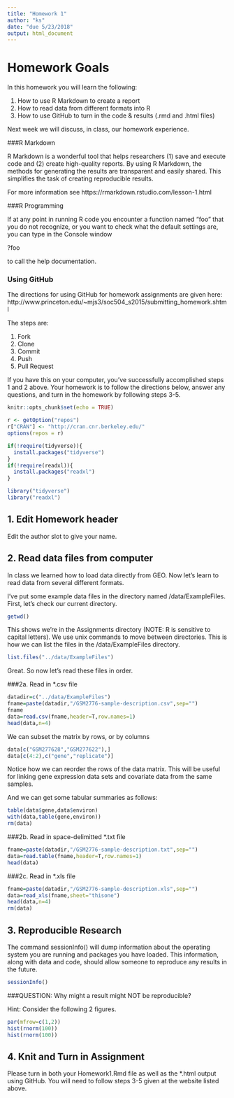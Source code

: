 ```yaml
---
title: "Homework 1"
author: "ks"
date: "due 5/23/2018"
output: html_document
---
```


# Homework Goals

In this homework you will learn the following: 

1. How to use R Markdown to create a report
2. How to read data from different formats into R
3. How to use GitHub to turn in the code & results (.rmd and .html files) 

Next week we will discuss, in class, our homework experience. 

###R Markdown 

R Markdown is a wonderful tool that helps researchers (1) save and execute code and (2) create high-quality reports. By using R Markdown, the methods for generating the results are transparent and easily shared. This simplifies the task of creating reproducible results.

For more information see
https://rmarkdown.rstudio.com/lesson-1.html

###R Programming

If at any point in running R code you encounter a function named "foo" that you do not recognize, or you want to check what the default settings are, you can type in the Console window

?foo

to call the help documentation.

### Using GitHub

The directions for using GitHub for homework assignments are given here:
http://www.princeton.edu/~mjs3/soc504_s2015/submitting_homework.shtml

The steps are:

1. Fork
2. Clone
3. Commit
4. Push
5. Pull Request

If you have this on your computer, you've successfully accomplished steps 1 and 2 above. Your homework is to follow the directions below, answer any questions, and turn in the homework by following steps 3-5. 

```r

knitr::opts_chunk$set(echo = TRUE)

r <- getOption("repos")
r["CRAN"] <- "http://cran.cnr.berkeley.edu/"
options(repos = r)

if(!require(tidyverse)){
  install.packages("tidyverse")
}
if(!require(readxl)){
  install.packages("readxl")
}

library("tidyverse")
library("readxl")
```

## 1. Edit Homework header

Edit the author slot to give your name.

## 2. Read data files from computer

In class we learned how to load data directly from GEO. Now let's learn to read data from several different formats.

I've put some example data files in the directory named /data/ExampleFiles. First, let's check our current directory.
```r
getwd()
```

This shows we're in the Assignments directory (NOTE: R is sensitive to capital letters). We use unix commands to move between directories. This is how we can list the files in the /data/ExampleFiles directory.

```r
list.files("../data/ExampleFiles")
```

Great. So now let's read these files in order.

###2a. Read in *.csv file

```r
datadir=c("../data/ExampleFiles")
fname=paste(datadir,"/GSM2776-sample-description.csv",sep="")
fname
data=read.csv(fname,header=T,row.names=1)
head(data,n=4)
```

We can subset the matrix by rows, or by columns
```r
data[c("GSM277628","GSM277622"),]
data[c(4:2),c("gene","replicate")]
```

Notice how we can reorder the rows of the data matrix. This will be useful for linking gene expression data sets and covariate data from the same samples.

And we can get some tabular summaries as follows:
```r
table(data$gene,data$environ)
with(data,table(gene,environ))
rm(data)
```

###2b.  Read in space-delimitted *.txt  file

```r
fname=paste(datadir,"/GSM2776-sample-description.txt",sep="")
data=read.table(fname,header=T,row.names=1)
head(data)
```

###2c.  Read in *.xls  file

```r
fname=paste(datadir,"/GSM2776-sample-description.xls",sep="")
data=read_xls(fname,sheet="thisone")
head(data,n=4)
rm(data)
```

## 3. Reproducible Research

The command sessionInfo() will dump information about the operating system you are running and packages you have loaded. This information, along with data and code, should allow someone to reproduce any results in the future. 
```r
sessionInfo()
```

###QUESTION: Why might a result might NOT be reproducible? 

Hint: Consider the following 2 figures.
```r
par(mfrow=c(1,2))
hist(rnorm(100))
hist(rnorm(100))
```

## 4. Knit and Turn in Assignment

Please turn in both your Homework1.Rmd file as well as the *.html output using GitHub. You will need to follow steps 3-5 given at the website listed above.



